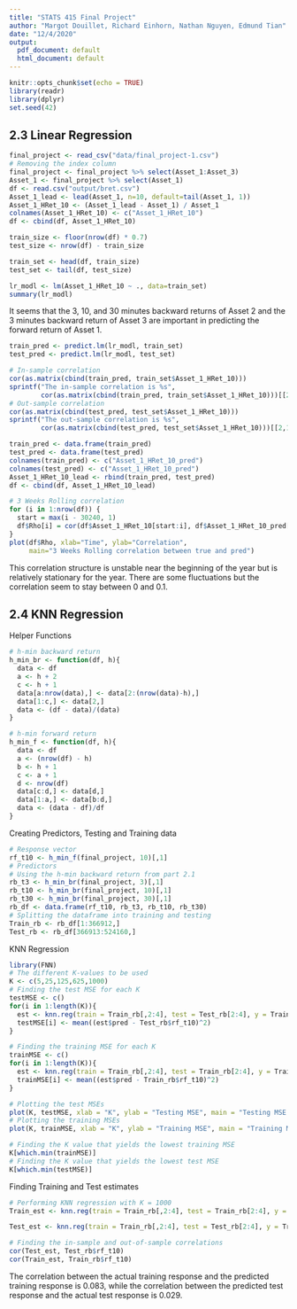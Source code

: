 ```yaml
---
title: "STATS 415 Final Project"
author: "Margot Douillet, Richard Einhorn, Nathan Nguyen, Edmund Tian"
date: "12/4/2020"
output:
  pdf_document: default
  html_document: default
---
```


```r
knitr::opts_chunk$set(echo = TRUE)
library(readr)
library(dplyr)
set.seed(42)
```

## 2.3 Linear Regression
```r
final_project <- read_csv("data/final_project-1.csv")
# Removing the index column
final_project <- final_project %>% select(Asset_1:Asset_3)
Asset_1 <- final_project %>% select(Asset_1)
df <- read.csv("output/bret.csv")
Asset_1_lead <- lead(Asset_1, n=10, default=tail(Asset_1, 1))
Asset_1_HRet_10 <- (Asset_1_lead - Asset_1) / Asset_1
colnames(Asset_1_HRet_10) <- c("Asset_1_HRet_10")
df <- cbind(df, Asset_1_HRet_10)

train_size <- floor(nrow(df) * 0.7)
test_size <- nrow(df) - train_size

train_set <- head(df, train_size)
test_set <- tail(df, test_size)

lr_modl <- lm(Asset_1_HRet_10 ~ ., data=train_set)
summary(lr_modl)
```
It seems that the 3, 10, and 30 minutes backward returns of Asset 2 and the 3 minutes backward return of Asset 3 are important in predicting the forward return of Asset 1.
```r
train_pred <- predict.lm(lr_modl, train_set)
test_pred <- predict.lm(lr_modl, test_set)

# In-sample correlation
cor(as.matrix(cbind(train_pred, train_set$Asset_1_HRet_10)))
sprintf("The in-sample correlation is %s", 
        cor(as.matrix(cbind(train_pred, train_set$Asset_1_HRet_10)))[[2,1]])
# Out-sample correlation
cor(as.matrix(cbind(test_pred, test_set$Asset_1_HRet_10)))
sprintf("The out-sample correlation is %s",
        cor(as.matrix(cbind(test_pred, test_set$Asset_1_HRet_10)))[[2,1]])

train_pred <- data.frame(train_pred)
test_pred <- data.frame(test_pred)
colnames(train_pred) <- c("Asset_1_HRet_10_pred")
colnames(test_pred) <- c("Asset_1_HRet_10_pred")
Asset_1_HRet_10_lead <- rbind(train_pred, test_pred)
df <- cbind(df, Asset_1_HRet_10_lead)

# 3 Weeks Rolling correlation
for (i in 1:nrow(df)) {
  start = max(i - 30240, 1)
  df$Rho[i] = cor(df$Asset_1_HRet_10[start:i], df$Asset_1_HRet_10_pred[start:i])
}
plot(df$Rho, xlab="Time", ylab="Correlation", 
     main="3 Weeks Rolling correlation between true and pred")
```
This correlation structure is unstable near the beginning of the year but is relatively stationary for the year. There are some fluctuations but the correlation seem to stay between 0 and 0.1.




## 2.4 KNN Regression

Helper Functions
```r
# h-min backward return
h_min_br <- function(df, h){
  data <- df
  a <- h + 2
  c <- h + 1
  data[a:nrow(data),] <- data[2:(nrow(data)-h),]
  data[1:c,] <- data[2,]
  data <- (df - data)/(data)
}

# h-min forward return
h_min_f <- function(df, h){
  data <- df
  a <- (nrow(df) - h)
  b <- h + 1
  c <- a + 1
  d <- nrow(df)
  data[c:d,] <- data[d,]
  data[1:a,] <- data[b:d,]
  data <- (data - df)/df
}
```

Creating Predictors, Testing and Training data
```r
# Response vector
rf_t10 <- h_min_f(final_project, 10)[,1]
# Predictors
# Using the h-min backward return from part 2.1
rb_t3 <- h_min_br(final_project, 3)[,1]
rb_t10 <- h_min_br(final_project, 10)[,1]
rb_t30 <- h_min_br(final_project, 30)[,1]
rb_df <- data.frame(rf_t10, rb_t3, rb_t10, rb_t30)
# Splitting the dataframe into training and testing
Train_rb <- rb_df[1:366912,]
Test_rb <- rb_df[366913:524160,]
```

KNN Regression
```r
library(FNN)
# The different K-values to be used
K <- c(5,25,125,625,1000)
# Finding the test MSE for each K
testMSE <- c()
for(i in 1:length(K)){
  est <- knn.reg(train = Train_rb[,2:4], test = Test_rb[2:4], y = Train_rb$rf_t10, k = K[i])
  testMSE[i] <- mean((est$pred - Test_rb$rf_t10)^2)
}

# Finding the training MSE for each K
trainMSE <- c()
for(i in 1:length(K)){
  est <- knn.reg(train = Train_rb[,2:4], test = Train_rb[2:4], y = Train_rb$rf_t10, k = K[i])
  trainMSE[i] <- mean((est$pred - Train_rb$rf_t10)^2)
}

# Plotting the test MSEs
plot(K, testMSE, xlab = "K", ylab = "Testing MSE", main = "Testing MSE as a function of K", type = "l", col = "blue4")
# Plotting the training MSEs
plot(K, trainMSE, xlab = "K", ylab = "Training MSE", main = "Training MSE as a function of K", type = "l", col = "red4")

# Finding the K value that yields the lowest training MSE
K[which.min(trainMSE)]
# Finding the K value that yields the lowest test MSE
K[which.min(testMSE)]
```

Finding Training and Test estimates
```r
# Performing KNN regression with K = 1000
Train_est <- knn.reg(train = Train_rb[,2:4], test = Train_rb[2:4], y = Train_rb$rf_t10, k = 1000)$pred

Test_est <- knn.reg(train = Train_rb[,2:4], test = Test_rb[2:4], y = Train_rb$rf_t10, k = 1000)$pred

# Finding the in-sample and out-of-sample correlations
cor(Test_est, Test_rb$rf_t10)
cor(Train_est, Train_rb$rf_t10)
```
The correlation between the actual training response and the predicted training response is 0.083, while the correlation between the predicted test response and the actual test response is 0.029. 